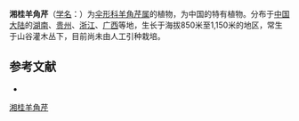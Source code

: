 {{NoteTA|G1=LS}}
{{Speciesbox
| name = 湘桂羊角芹
| status = 
| status_system = 
| image = 
| genus = Aegopodium
| species = handelii
| authority = H. Wolff in Hand. - Mazz.
}}

'''湘桂羊角芹'''（[[学名|学名]]：{{lang|la|''Aegopodium handelii''}}）为[[伞形科|伞形科]][[羊角芹属|羊角芹属]]的植物，为中国的特有植物。分布于[[中国大陆|中国大陆]]的[[湖南|湖南]]、[[贵州|贵州]]、[[浙江|浙江]]、[[广西|广西]]等地，生长于海拔850米至1,150米的地区，常生于山谷灌木丛下，目前尚未由人工引种栽培。

== 参考文献 ==
<div class="references-small">
* {{cite web| url =http://www.bioinfo.cn/db05/KmzwSpecies.php?action=view&id=22634| title =湘桂羊角芹| work =《中国高等植物数据库全库》| publisher =中国科学院微生物研究所| author =昆明植物研究所| accessdate =2009-02-25| deadurl =yes| archiveurl =https://web.archive.org/web/20160305033132/http://www.bioinfo.cn/db05/KmzwSpecies.php?action=view&id=22634| archivedate =2016-03-05}}
</div>
{{Taxonbar|from=Q15231570}}

[[Category:羊角芹属|湘桂羊角芹]]


{{Apiales-stub}}